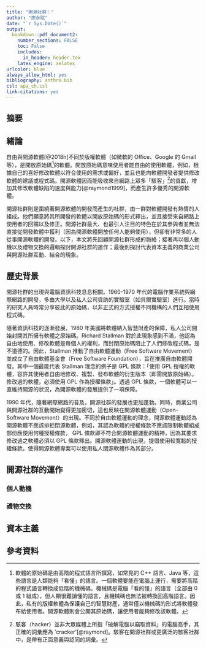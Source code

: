 ```yaml
---
title: "開源社群："
author: "廖永賦"
date: "`r Sys.Date()`"
output:
  bookdown::pdf_document2:
    number_sections: FALSE
    toc: False
    includes:
      in_header: header.tex
    latex_engine: xelatex
urlcolor: blue
always_allow_html: yes
bibliography: anthro.bib
csl: apa_ch.csl
link-citations: yes
---
```


## 摘要

\pagenumbering{gobble}
\newpage 
\pagenumbering{arabic}

## 緒論
自由與開源軟體[@2018h]不同於版權軟體（如微軟的 Office、Google 的 Gmail 等），是開放原始碼[^sourcecode]的軟體。開放原始碼意味使用者能自由的使用軟體，例如，根據自己的喜好修改軟體以符合使用的需求或偏好，並且也能向軟體開發者提供修改軟體的建議或程式碼。開源軟體因而能吸收來自網路上眾多「駭客」[^hacker]的貢獻，增加其修改軟體缺陷的速度與能力[@raymond1999]，而產生許多優秀的開源軟體。

開源社群則是圍繞著開源軟體的開發而產生的社群，由一群對軟體開發有熱情的人組成。他們願意將其所開發的軟體以開放原始碼的形式釋出，並且接受來自網路上使用者的回饋以及修正。開源社群最大、也最引人注目的特色在於其參與者並無法直接從開發軟體中獲利（因為開源軟體開放任何人能夠使用），但卻有非常多的人從事開源軟體的開發。以下，本文將先回顧開源社群形成的脈絡；接著再以個人動機以及禮物交換的邏輯探討開源社群的運作；最後則探討代表資本主義的商業公司與開源社群互動、結合的現象。


[^sourcecode]: 軟體的原始碼是由高階的程式語言所撰寫，如常見的 C++ 語言、Java 等，這些語言是人類能夠「看懂」的語言。一個軟體要能在電腦上運行，需要將高階的程式語言轉換成低階的機械碼。機械碼是電腦「看的懂」的語言（全部由 0 或 1 組成），但人類很難讀懂的語言，且機械碼也無法被轉換回高階語言。因此，私有的版權軟體為保護自己的智慧財產，通常僅以機械碼的形式將軟體發布給使用者。開源軟體則會公開其原始碼，讓使用者能夠修改該軟體。
[^hacker]: 駭客（hacker）並非大眾媒體上所指「破解電腦以竊取資料」的電腦高手，其正確的詞彙應為 'cracker'[@raymond]。駭客在開源社群或更廣泛的駭客社群中，是帶有正面意義與認同的詞彙。


## 歷史背景

開源社群的出現與電腦資訊科技息息相關。1960-1970 年代的電腦作業系統與網際網路的開發，多由大學以及私人公司資助的實驗室（如貝爾實驗室）進行。當時的研究人員時常分享彼此的原始碼，以非正式的方式授權不同機構的人們互相使用程式碼。

隨著資訊科技的逐漸發展，1980 年美國將軟體納入智慧財產的保障，私人公司開始封閉其所擁有軟體之原始碼。Richard Stallman 對於此現象感到不滿，他認為自由地使用、修改軟體是每個人的權利，而封閉原始碼阻止了人們修改程式碼，是不道德的。因此，Stallman 推動了自由軟體運動（Free Software Movement）並成立了自由軟體基金會（Free Software Foundation），旨在推廣自由軟體開發。其中一個最能代表 Stallman 理念的例子是 GPL 條款：「使用 GPL 授權的軟體，容許其使用者自由地修改、複製、發布軟體的衍生版本（即需開放原始碼）。修改過的軟體，必須使用 GPL 作為授權條款」。透過 GPL 條款，一個軟體可以一直維持開源的狀況，為開源軟體的發展提供了一項保障。

1990 年代，隨著網際網路的普及，開源社群的發展也更加蓬勃。同時，商業公司與開源社群的互動開始變得更加密切，這也反映在開源軟體運動（Open-Software Movement）的出現。不同於自由軟體運動的理念，開源軟體運動認為開源軟體不應該排拒閉源軟體，例如，其認為軟體的授權條款不應該限制軟體組成部份應使用何種授權條款， GPL 條款即不符合開源軟體運動的精神，因為其要求修改過之軟體必須以 GPL 條款釋出。開源軟體運動的出現，提倡使用較寬鬆的授權條款，使得開源軟體專案可以使用私人閉源軟體作為其部分。

## 開源社群的運作

### 個人動機

### 禮物交換

## 資本主義

## 參考資料{#reference}